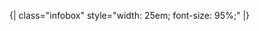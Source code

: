<noinclude>{| class="infobox" style="width: 25em; font-size: 95%;"
</noinclude>{{Medal|Silver|{{{1}}}|{{{2}}}}}<noinclude>
|}</noinclude><noinclude>
{{模板文檔|Template:MedalTableTop/doc}}
</noinclude>